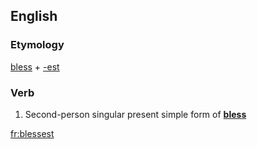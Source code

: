 ==English==

===Etymology===
[[bless]] + [[-est]]

===Verb===
{{en-verb form}}

# {{context|archaic|lang=en}} Second-person singular present simple form of '''[[bless]]'''

[[fr:blessest]]